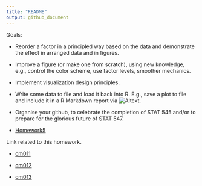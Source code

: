 ```yaml
---
title: "README"
output: github_document
---
```

Goals:

+ Reorder a factor in a principled way based on the data and demonstrate the effect in arranged data and in figures.

+ Improve a figure (or make one from scratch), using new knowledge, e.g., control the color scheme, use factor levels, smoother mechanics.
+ Implement visualization design principles.

+ Write some data to file and load it back into R. E.g., save a plot to file and include it in a R Markdown report via ![Altext](/path/to/img.png).

+ Organise your github, to celebrate the completion of STAT 545 and/or to prepare for the glorious future of STAT 547.

+ [Homework5](http://stat545.com/hw05_factor-figure-boss-repo-hygiene.html)

Link related to this homework.

+ [cm011](http://stat545.com/cm011_r-programming-file-io.html)

+ [cm012](http://stat545.com/cm012_file-io-factors.html)

+ [cm013](http://stat545.com/cm013_ggplot2-continued.html)